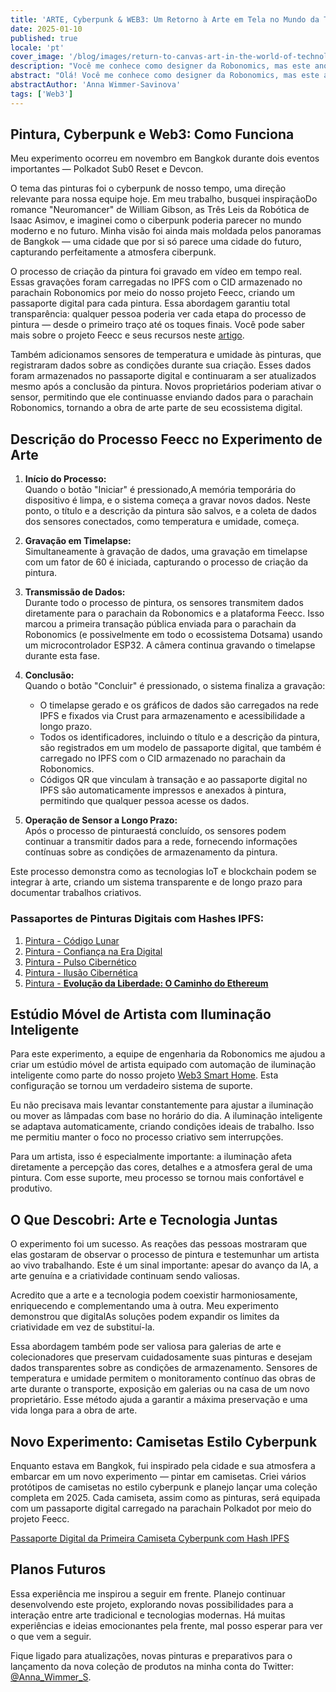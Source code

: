 ```yaml
---
title: 'ARTE, Cyberpunk & WEB3: Um Retorno à Arte em Tela no Mundo da Tecnologia'
date: 2025-01-10
published: true
locale: 'pt'
cover_image: '/blog/images/return-to-canvas-art-in-the-world-of-technology/cover.webp'
description: "Você me conhece como designer da Robonomics, mas este ano retornei como artista. A IA realmente se destaca nisso em um nível elevado. Mas eu tinha uma pergunta: ainda há espaço para artistas reais no mundo da tecnologia? Para encontrar a resposta, decidi conduzir um experimento."
abstract: "Olá! Você me conhece como designer da Robonomics, mas este ano retornei como artista. Tenho observado há muito tempo o quão rapidamente a inteligência artificial está se desenvolvendo e quantos a estão usando para criar imagens. A IA realmente se destaca nisso em um nível elevado. Mas eu tinha uma pergunta: ainda há espaço para artistas reais no mundo da tecnologia? Para encontrar a resposta, decidi conduzir um experimento."
abstractAuthor: 'Anna Wimmer-Savinova'
tags: ['Web3']
---
```


## Pintura, Cyberpunk e Web3: Como Funciona

Meu experimento ocorreu em novembro em Bangkok durante dois eventos importantes — Polkadot Sub0 Reset e Devcon.

O tema das pinturas foi o cyberpunk de nosso tempo, uma direção relevante para nossa equipe hoje. Em meu trabalho, busquei inspiraçãoDo romance "Neuromancer" de William Gibson, as Três Leis da Robótica de Isaac Asimov, e imaginei como o ciberpunk poderia parecer no mundo moderno e no futuro. Minha visão foi ainda mais moldada pelos panoramas de Bangkok — uma cidade que por si só parece uma cidade do futuro, capturando perfeitamente a atmosfera ciberpunk.

O processo de criação da pintura foi gravado em vídeo em tempo real. Essas gravações foram carregadas no IPFS com o CID armazenado no parachain Robonomics por meio do nosso projeto Feecc, criando um passaporte digital para cada pintura. Essa abordagem garantiu total transparência: qualquer pessoa poderia ver cada etapa do processo de pintura — desde o primeiro traço até os toques finais. Você pode saber mais sobre o projeto Feecc e seus recursos neste [artigo](/blog/feecc-recap/).

Também adicionamos sensores de temperatura e umidade às pinturas, que registraram dados sobre as condições durante sua criação. Esses dados foram armazenados no passaporte digital e continuaram a ser atualizados mesmo após a conclusão da pintura. Novos proprietários poderiam ativar o sensor, permitindo que ele continuasse enviando dados para o parachain Robonomics, tornando a obra de arte parte de seu ecossistema digital.

<RbImage zoom src="/blog/images/return-to-canvas-art-in-the-world-of-technology/feecc-art.webp" alt="processo de pintura" />

## Descrição do Processo Feecc no Experimento de Arte  

1. **Início do Processo:**  
    Quando o botão "Iniciar" é pressionado,A memória temporária do dispositivo é limpa, e o sistema começa a gravar novos dados. Neste ponto, o título e a descrição da pintura são salvos, e a coleta de dados dos sensores conectados, como temperatura e umidade, começa.

2. **Gravação em Timelapse:**  
   Simultaneamente à gravação de dados, uma gravação em timelapse com um fator de 60 é iniciada, capturando o processo de criação da pintura.

3. **Transmissão de Dados:**  
   Durante todo o processo de pintura, os sensores transmitem dados diretamente para o parachain da Robonomics e a plataforma Feecc. Isso marcou a primeira transação pública enviada para o parachain da Robonomics (e possivelmente em todo o ecossistema Dotsama) usando um microcontrolador ESP32. A câmera continua gravando o timelapse durante esta fase.

4. **Conclusão:**  
   Quando o botão "Concluir" é pressionado, o sistema finaliza a gravação:  
   - O timelapse gerado e os gráficos de dados são carregados na rede IPFS e fixados via Crust para armazenamento e acessibilidade a longo prazo.  
   - Todos os identificadores, incluindo o título e a descrição da pintura, são registrados em um modelo de passaporte digital, que também é carregado no IPFS com o CID armazenado no parachain da Robonomics.  
   - Códigos QR que vinculam à transação e ao passaporte digital no IPFS são automaticamente impressos e anexados à pintura, permitindo que qualquer pessoa acesse os dados.

5. **Operação de Sensor a Longo Prazo:**  
   Após o processo de pinturaestá concluído, os sensores podem continuar a transmitir dados para a rede, fornecendo informações contínuas sobre as condições de armazenamento da pintura.

Este processo demonstra como as tecnologias IoT e blockchain podem se integrar à arte, criando um sistema transparente e de longo prazo para documentar trabalhos criativos.

<RbImage zoom src="/blog/images/return-to-canvas-art-in-the-world-of-technology/art.webp" alt="visualização de pinturas" />

### Passaportes de Pinturas Digitais com Hashes IPFS:

1. [Pintura - Código Lunar](https://ipfs.io/ipfs/QmZDD4kgaD2f7zWaJibKjDmCkh73aodLkNb2x96h4GfxDx)  
2. [Pintura - Confiança na Era Digital](https://ipfs.io/ipfs/QmUwGQWSouxCtnHYtLep59waerVJWotVUmzcxiepvTwUeJ)  
3. [Pintura - Pulso Cibernético](https://ipfs.io/ipfs/Qme36C3Gmp1fRvME2sSypfSTSv4Kj9u3za2hhymy7oeqw6)  
4. [Pintura - Ilusão Cibernética](https://ipfs.io/ipfs/QmTaKjMxrrPU7M4iCubHnWi6TfrxAXL3iQ6rQ3mev69gjz)  
5. [Pintura - **Evolução da Liberdade: O Caminho do Ethereum**](https://ipfs.io/ipfs/QmPBYuLFTw9sGHigZzQZ4LQHSZtUvgMfnFnRXFUi1nob5Y)  


## Estúdio Móvel de Artista com Iluminação Inteligente

Para este experimento, a equipe de engenharia da Robonomics me ajudou a criar um estúdio móvel de artista equipado com automação de iluminação inteligente como parte do nosso projeto [Web3 Smart Home](https://wiki.robonomics.network/docs/robonomics-smart-home-overview/). Esta configuração se tornou um verdadeiro sistema de suporte.  

Eu não precisava mais levantar constantemente para ajustar a iluminação ou mover as lâmpadas com base no horário do dia. A iluminação inteligente se adaptava automaticamente, criando condições ideais de trabalho. Isso me permitiu manter o foco no processo criativo sem interrupções.  

Para um artista, isso é especialmente importante: a iluminação afeta diretamente a percepção das cores, detalhes e a atmosfera geral de uma pintura. Com esse suporte, meu processo se tornou mais confortável e produtivo.  


## O Que Descobri: Arte e Tecnologia Juntas

O experimento foi um sucesso. As reações das pessoas mostraram que elas gostaram de observar o processo de pintura e testemunhar um artista ao vivo trabalhando. Este é um sinal importante: apesar do avanço da IA, a arte genuína e a criatividade continuam sendo valiosas.  

Acredito que a arte e a tecnologia podem coexistir harmoniosamente, enriquecendo e complementando uma à outra. Meu experimento demonstrou que digitalAs soluções podem expandir os limites da criatividade em vez de substituí-la.

Essa abordagem também pode ser valiosa para galerias de arte e colecionadores que preservam cuidadosamente suas pinturas e desejam dados transparentes sobre as condições de armazenamento. Sensores de temperatura e umidade permitem o monitoramento contínuo das obras de arte durante o transporte, exposição em galerias ou na casa de um novo proprietário. Esse método ajuda a garantir a máxima preservação e uma vida longa para a obra de arte.

<YouTube id="https://www.youtube.com/watch?v=Rwp2bx1azzU&embeds_referring_euri=https%3A%2F%2Fwww.notion.so%2F&source_ve_path=Mjg2NjY" posterQuality="max"/>

## Novo Experimento: Camisetas Estilo Cyberpunk

Enquanto estava em Bangkok, fui inspirado pela cidade e sua atmosfera a embarcar em um novo experimento — pintar em camisetas. Criei vários protótipos de camisetas no estilo cyberpunk e planejo lançar uma coleção completa em 2025. Cada camiseta, assim como as pinturas, será equipada com um passaporte digital carregado na parachain Polkadot por meio do projeto Feecc.

[Passaporte Digital da Primeira Camiseta Cyberpunk com Hash IPFS](https://ipfs.io/ipfs/QmRjvPGaWEqZ7LjhgyZtUBcuccJYJZj2vfcqhzNSfg5mSc)


<YouTube id="https://www.youtube.com/watch?v=EmBsWiML-2Y&embeds_referring_euri=https%3A%2F%2Fwww.notion.so%2F&source_ve_path=Mjg2NjY" posterQuality="max"/>


<RbImage zoom src="/blog/images/return-to-canvas-art-in-the-world-of-technology/t-shirt.webp" alt="visualização de camisetas pintadas" />

## Planos Futuros

Essa experiência me inspirou a seguir em frente. Planejo continuar desenvolvendo este projeto, explorando novas possibilidades para a interação entre arte tradicional e tecnologias modernas. Há muitas experiências e ideias emocionantes pela frente, mal posso esperar para ver o que vem a seguir.

Fique ligado para atualizações, novas pinturas e preparativos para o lançamento da nova coleção de produtos na minha conta do Twitter: [@Anna_Wimmer_S](https://twitter.com/Anna_Wimmer_S).